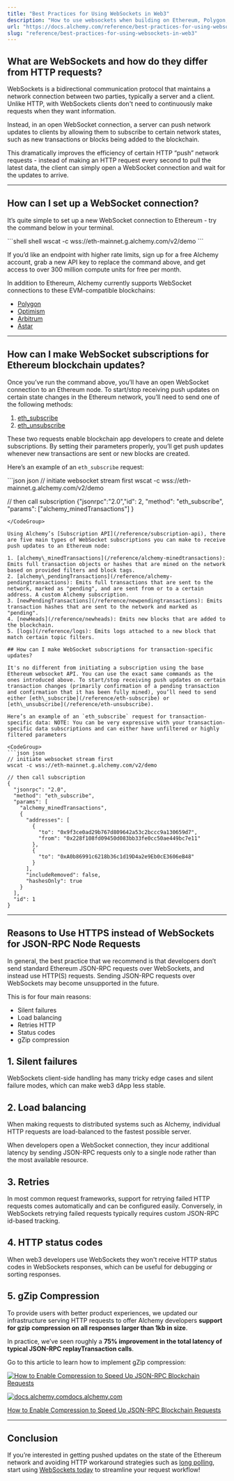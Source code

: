```yaml
---
title: "Best Practices for Using WebSockets in Web3"
description: "How to use websockets when building on Ethereum, Polygon, Optimism, and Arbitrum."
url: "https://docs.alchemy.com/reference/best-practices-for-using-websockets-in-web3"
slug: "reference/best-practices-for-using-websockets-in-web3"
---
```


## What are WebSockets and how do they differ from HTTP requests?

WebSockets is a bidirectional communication protocol that maintains a network connection between two parties, typically a server and a client. Unlike HTTP, with WebSockets clients don't need to continuously make requests when they want information.

Instead, in an open WebSocket connection, a server can push network updates to clients by allowing them to subscribe to certain network states, such as new transactions or blocks being added to the blockchain.

This dramatically improves the efficiency of certain HTTP “push” network requests - instead of making an HTTP request every second to pull the latest data, the client can simply open a WebSocket connection and wait for the updates to arrive.

***

## How can I set up a WebSocket connection?

It’s quite simple to set up a new WebSocket connection to Ethereum - try the command below in your terminal.

<CodeGroup>
  ```shell shell
  wscat -c wss://eth-mainnet.g.alchemy.com/v2/demo
  ```
</CodeGroup>

If you’d like an endpoint with higher rate limits, sign up for a free Alchemy account, grab a new API key to replace the command above, and get access to over 300 million compute units for free per month.

In addition to Ethereum, Alchemy currently supports WebSocket connections to these EVM-compatible blockchains:

* [Polygon](/reference/eth-subscribe-polygon)
* [Optimism](/reference/eth-subscribe-optimism)
* [Arbitrum](/reference/eth-subscribe-arbitrum)
* [Astar](/reference/eth-subscribe-astar)

***

## How can I make WebSocket subscriptions for Ethereum blockchain updates?

Once you’ve run the command above, you’ll have an open WebSocket connection to an Ethereum node. To start/stop receiving push updates on certain state changes in the Ethereum network, you’ll need to send one of the following methods:

1. [eth\_subscribe](/reference/eth-subscribe)
2. [eth\_unsubscribe](/reference/eth-unsubscribe)

These two requests enable blockchain app developers to create and delete subscriptions. By setting their parameters properly, you’ll get push updates whenever new transactions are sent or new blocks are created.

Here’s an example of an `eth_subscribe` request:

<CodeGroup>
  ```json json
  // initiate websocket stream first 
  wscat -c wss://eth-mainnet.g.alchemy.com/v2/demo

  // then call subscription 
  {"jsonrpc":"2.0","id": 2, 
   "method": "eth_subscribe", 
   "params": ["alchemy_minedTransactions"]
   }
  ```
</CodeGroup>

Using Alchemy’s [Subscription API](/reference/subscription-api), there are five main types of WebSocket subscriptions you can make to receive push updates to an Ethereum node: ​

1. [alchemy\_minedTransactions](/reference/alchemy-minedtransactions): Emits full transaction objects or hashes that are mined on the network based on provided filters and block tags.
2. [alchemy\_pendingTransactions](/reference/alchemy-pendingtransactions): Emits full transactions that are sent to the network, marked as "pending", and are sent from or to a certain address. A custom Alchemy subscription.
3. [newPendingTransactions](/reference/newpendingtransactions)​: Emits transaction hashes that are sent to the network and marked as "pending". ​
4. [newHeads](/reference/newheads): Emits new blocks that are added to the blockchain.
5. ​[logs](/reference/logs): Emits logs attached to a new block that match certain topic filters.

## How can I make WebSocket subscriptions for transaction-specific updates?

It's no different from initiating a subscription using the base Ethereum websocket API. You can use the exact same commands as the ones introduced above. To start/stop receiving push updates on certain transaction changes (primarily confirmation of a pending transaction and confirmation that it has been fully mined), you’ll need to send either [eth\_subscribe](/reference/eth-subscribe) or [eth\_unsubscribe](/reference/eth-unsubscribe).

Here’s an example of an `eth_subscribe` request for transaction-specific data: NOTE: You can be very expressive with your transaction-specific data subscriptions and can either have unfiltered or highly filtered parameters

<CodeGroup>
  ```json json
  // initiate websocket stream first 
  wscat -c wss://eth-mainnet.g.alchemy.com/v2/demo

  // then call subscription 
  {
    "jsonrpc": "2.0",
    "method": "eth_subscribe",
    "params": [
      "alchemy_minedTransactions",
      {
        "addresses": [
          {
            "to": "0x9f3ce0ad29b767d809642a53c2bccc9a130659d7",
            "from": "0x228f108fd09450d083bb33fe0cc50ae449bc7e11"
          },
          {
            "to": "0xA0b86991c6218b36c1d19D4a2e9Eb0cE3606eB48"
          }
        ],
        "includeRemoved": false,
        "hashesOnly": true
      }
    ],
    "id": 1
  }
  ```
</CodeGroup>

***

## Reasons to Use HTTPS instead of WebSockets for JSON-RPC Node Requests

In general, the best practice that we recommend is that developers don’t send standard Ethereum JSON-RPC requests over WebSockets, and instead use HTTP(S) requests. Sending JSON-RPC requests over WebSockets may become unsupported in the future.

This is for four main reasons:

* Silent failures
* Load balancing
* Retries HTTP
* Status codes
* gZip compression

## 1. Silent failures

WebSockets client-side handling has many tricky edge cases and silent failure modes, which can make web3 dApp less stable.

## 2. Load balancing

When making requests to distributed systems such as Alchemy, individual HTTP requests are load-balanced to the fastest possible server.

When developers open a WebSocket connection, they incur additional latency by sending JSON-RPC requests only to a single node rather than the most available resource.

## 3. Retries

In most common request frameworks, support for retrying failed HTTP requests comes automatically and can be configured easily. Conversely, in WebSockets retrying failed requests typically requires custom JSON-RPC id-based tracking.

## 4. HTTP status codes

When web3 developers use WebSockets they won't receive HTTP status codes in WebSockets responses, which can be useful for debugging or sorting responses.

## 5. gZip Compression

To provide users with better product experiences, we updated our infrastructure serving HTTP requests to offer Alchemy developers **support for gzip compression on all responses larger than 1kb in size**.

In practice, we’ve seen roughly a **75% improvement in the total latency of typical JSON-RPC replayTransaction calls**.

Go to this article to learn how to implement gZip compression:

[![How to Enable Compression to Speed Up JSON-RPC Blockchain Requests](62db7ae-Screen_Shot_2022-06-24_at_12.46.25_PM.png)](https://docs.alchemy.com/docs/how-to-enable-compression-to-speed-up-json-rpc-blockchain-requests)

[![docs.alchemy.com](0c06bc6-small-alchemy-circle-logo.png)docs.alchemy.com](https://docs.alchemy.com/docs/how-to-enable-compression-to-speed-up-json-rpc-blockchain-requests)

[How to Enable Compression to Speed Up JSON-RPC Blockchain Requests](https://docs.alchemy.com/docs/how-to-enable-compression-to-speed-up-json-rpc-blockchain-requests)

***

## Conclusion

If you’re interested in getting pushed updates on the state of the Ethereum network and avoiding HTTP workaround strategies such as [long polling](https://www.educative.io/edpresso/what-is-http-long-polling), start using [WebSockets today](/reference/subscription-api) to streamline your request workflow!
